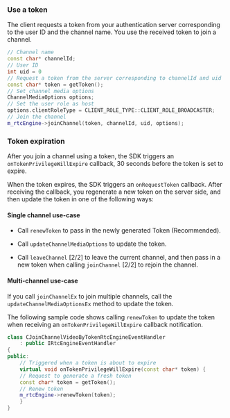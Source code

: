 <PlatformWrapper platform="unreal, blueprint">

### Use a token

The client requests a token from your authentication server corresponding to the user ID and the channel name. You use the received token to join a channel.

```cpp
// Channel name
const char* channelId;
// User ID
int uid = 0
// Request a token from the server corresponding to channelId and uid
const char* token = getToken();
// Set channel media options
ChannelMediaOptions options;
// Set the user role as host
options.clientRoleType = CLIENT_ROLE_TYPE::CLIENT_ROLE_BROADCASTER;
// Join the channel
m_rtcEngine->joinChannel(token, channelId, uid, options);
```

### Token expiration 

After you join a channel using a token, the SDK triggers an `onTokenPrivilegeWillExpire` callback, 30 seconds before the token is set to expire.

When the token expires, the SDK triggers an `onRequestToken` callback. After receiving the callback, you regenerate a new token on the server side, and then update the token in one of the following ways:

#### Single channel use-case

* Call `renewToken` to pass in the newly generated Token (Recommended).

* Call `updateChannelMediaOptions` to update the token.

* Call `leaveChannel` [2/2] to leave the current channel, and then pass in a new token when calling `joinChannel` [2/2] to rejoin the channel.

#### Multi-channel use-case

If you call `joinChannelEx` to join multiple channels, call the `updateChannelMediaOptionsEx` method to update the token.

The following sample code shows calling `renewToken` to update the token when receiving an `onTokenPrivilegeWillExpire` callback notification.

```cpp
class CJoinChannelVideoByTokenRtcEngineEventHandler
    : public IRtcEngineEventHandler
{
public:
    // Triggered when a token is about to expire
    virtual void onTokenPrivilegeWillExpire(const char* token) {
    // Request to generate a fresh token
    const char* token = getToken();
    // Renew token
    m_rtcEngine->renewToken(token);
    }
}
```

</PlatformWrapper>
